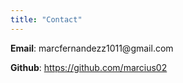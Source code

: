```yaml
---
title: "Contact"
---
```


**Email**: marcfernandezz1011@gmail.com

**Github**: <https://github.com/marcius02>
